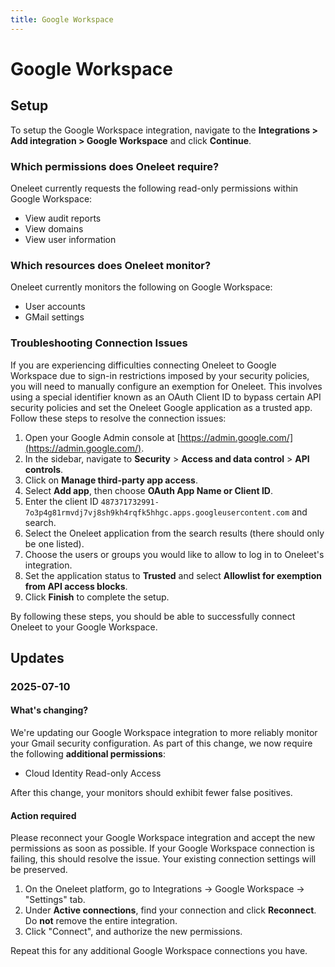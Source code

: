 ```yaml
---
title: Google Workspace
---
```


# Google Workspace

## Setup

To setup the Google Workspace integration, navigate to the **Integrations > Add integration > Google Workspace** and click **Continue**.

### Which permissions does Oneleet require?

Oneleet currently requests the following read-only permissions within Google Workspace:

- View audit reports
- View domains
- View user information

### Which resources does Oneleet monitor?

Oneleet currently monitors the following on Google Workspace:

- User accounts
- GMail settings

### Troubleshooting Connection Issues

If you are experiencing difficulties connecting Oneleet to Google Workspace due to sign-in restrictions imposed by your security policies, you will need to manually configure an exemption for Oneleet. This involves using a special identifier known as an OAuth Client ID to bypass certain API security policies and set the Oneleet Google application as a trusted app. Follow these steps to resolve the connection issues:

1. Open your Google Admin console at [https://admin.google.com/](https://admin.google.com/).
2. In the sidebar, navigate to **Security** > **Access and data control** > **API controls**.
3. Click on **Manage third-party app access**.
4. Select **Add app**, then choose **OAuth App Name or Client ID**.
5. Enter the client ID `487371732991-7o3p4g81rmvdj7vj8sh9kh4rqfk5hhgc.apps.googleusercontent.com` and search.
6. Select the Oneleet application from the search results (there should only be one listed).
7. Choose the users or groups you would like to allow to log in to Oneleet's integration.
8. Set the application status to **Trusted** and select **Allowlist for exemption from API access blocks**.
9. Click **Finish** to complete the setup.

By following these steps, you should be able to successfully connect Oneleet to your Google Workspace.

## Updates

### 2025-07-10

#### What's changing?

We're updating our Google Workspace integration to more reliably monitor your Gmail security configuration. As part of this change, we now require the following **additional permissions**:

- Cloud Identity Read-only Access

After this change, your monitors should exhibit fewer false positives.

#### Action required

Please reconnect your Google Workspace integration and accept the new permissions as soon as possible. If your Google Workspace connection is failing, this should resolve the issue. Your existing connection settings will be preserved.

1. On the Oneleet platform, go to Integrations → Google Workspace → "Settings" tab.
2. Under **Active connections**, find your connection and click **Reconnect**. Do **not** remove the entire integration.
3. Click "Connect", and authorize the new permissions.

Repeat this for any additional Google Workspace connections you have.
